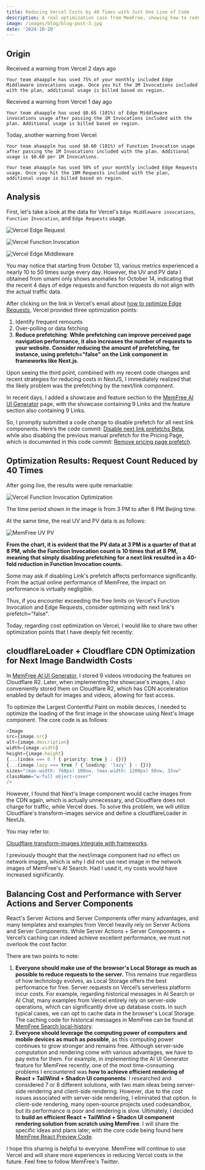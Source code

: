 ```yaml
---
title: Reducing Vercel Costs by 40 Times with Just One Line of Code
description: A real optimization case from MemFree, showing how to reduce Vercel costs by 40 times with just one line of code
image: /images/blog/blog-post-3.jpg
date: '2024-10-20'
---
```


## Origin

Received a warning from Vercel 2 days ago

```shell
Your team ahaapple has used 75% of your monthly included Edge Middleware invocations usage. Once you hit the 1M Invocations included with the plan, additional usage is billed based on region.
```

Received a warning from Vercel 1 day ago

```shell
Your team ahaapple has used $0.65 (101%) of Edge Middleware invocations usage after passing the 1M Invocations included with the plan. Additional usage is billed based on region.
```

Today, another warning from Vercel

```shell
Your team ahaapple has used $0.60 (101%) of Function Invocation usage after passing the 1M Invocations included with the plan. Additional usage is $0.60 per 1M Invocations.
```

```shell
Your team ahaapple has used 50% of your monthly included Edge Requests usage. Once you hit the 10M Requests included with the plan, additional usage is billed based on region.
```

## Analysis

First, let's take a look at the data for Vercel's `Edge Middleware invocations`, `Function Invocation`, and `Edge Requests` usage.

![Vercel Edge Request](https://utfs.io/f/vbtdRXZo1BHw1u78rQZywGtriuBSm5T9xUf4Oq08YVRXlcQe)

![Vercel Function Invocation](https://utfs.io/f/vbtdRXZo1BHwp5NbXBKnhCPiefYnbogNz87vQWA96qLBl3Vt)

![Vercel Edge Middleware](https://utfs.io/f/vbtdRXZo1BHwusa3u9R8Pa2gmZHpslWzObuD1KkS9iYh7I4G)

You may notice that starting from October 13, various metrics experienced a nearly 10 to 50 times surge every day. However, the UV and PV data I obtained from umami only shows anomalies for October 14, indicating that the recent 4 days of edge requests and function requests do not align with the actual traffic data.

After clicking on the link in Vercel's email about [how to optimize Edge Requests](https://vercel.com/docs/pricing/networking#optimizing-edge-requests), Vercel provided three optimization points:

1. Identify frequent remounts
2. Over-polling or data fetching
3. **Reduce prefetching**: **While prefetching can improve perceived page navigation performance, it also increases the number of requests to your website. Consider reducing the amount of prefetching, for instance, using prefetch="false" on the Link component in frameworks like Next.js**.

Upon seeing the third point, combined with my recent code changes and recent strategies for reducing costs in NextJS, I immediately realized that the likely problem was the prefetching by the next/link component.

In recent days, I added a showcase and feature section to the [MemFree AI UI Generator](https://www.memfree.me/generate-ui) page, with the showcase containing 9 Links and the feature section also containing 9 Links.

So, I promptly submitted a code change to disable prefetch for all next link components. Here’s the code commit:
[Disable next link prefetchs Beta](https://github.com/memfreeme/memfree/commit/a2ec1a7261d541f5b462e8876efc83209d22a8e4), while also disabling the previous manual prefetch for the Pricing Page, which is documented in this code commit:
[Remove pricing page prefetch](https://github.com/memfreeme/memfree/commit/3f3aa71751135026434f62cd92b01a71e646cb14).

## Optimization Results: Request Count Reduced by 40 Times

After going live, the results were quite remarkable:

![Vercel Function Invocation Optimization](https://utfs.io/f/vbtdRXZo1BHwsBEsWkXRna6lLJgB9bjzc20V3r8DXdmvkTwy)

The time period shown in the image is from 3 PM to after 8 PM Beijing time.

At the same time, the real UV and PV data is as follows:

![MemFree UV PV](https://utfs.io/f/vbtdRXZo1BHw4cylWUAzBxdLbRwCfYlDGH2q8TPEhXjgWepm)

**From the chart, it is evident that the PV data at 3 PM is a quarter of that at 8 PM, while the Function Invocation count is 10 times that at 8 PM, meaning that simply disabling prefetching for a next link resulted in a 40-fold reduction in Function Invocation counts.**

Some may ask if disabling Link's prefetch affects performance significantly. From the actual online performance of MemFree, the impact on performance is virtually negligible.

Thus, if you encounter exceeding the free limits on Vercel's Function Invocation and Edge Requests, consider optimizing with next link's prefetch="false".

Today, regarding cost optimization on Vercel, I would like to share two other optimization points that I have deeply felt recently:

## cloudflareLoader + Cloudflare CDN Optimization for Next Image Bandwidth Costs

In [MemFree AI UI Generator](https://www.memfree.me/generate-ui), I stored 9 videos introducing the features on Cloudflare R2. Later, when implementing the showcase's images, I also conveniently stored them on Cloudflare R2, which has CDN acceleration enabled by default for images and videos, allowing for fast access.

To optimize the Largest Contentful Paint on mobile devices, I needed to optimize the loading of the first image in the showcase using Next's Image component. The core code is as follows:

```ts
<Image
src={image.src}
alt={image.description}
width={image.width}
height={image.height}
{...(index === 0 ? { priority: true } : {})}
{...(image.lazy === true ? { loading: 'lazy' } : {})}
sizes="(max-width: 768px) 100vw, (max-width: 1200px) 50vw, 33vw"
className="w-full object-cover"
/>
```

However, I found that Next's Image component would cache images from the CDN again, which is actually unnecessary, and Cloudflare does not charge for traffic, while Vercel does. To solve this problem, we will utilize Cloudflare's transform-images service and define a cloudflareLoader in NextJs.

You may refer to:

[Cloudflare transform-images Integrate with frameworks](https://github.com/memfreeme/memfree/commit/3f3aa71751135026434f62cd92b01a71e646cb14).

I previously thought that the next/image component had no effect on network images, which is why I did not use next image in the network images of MemFree's AI Search. Had I used it, my costs would have increased significantly.

## Balancing Cost and Performance with Server Actions and Server Components

React's Server Actions and Server Components offer many advantages, and many templates and examples from Vercel heavily rely on Server Actions and Server Components. While Server Actions + Server Components + Vercel’s caching can indeed achieve excellent performance, we must not overlook the cost factor.

There are two points to note:

1. **Everyone should make use of the browser's Local Storage as much as possible to reduce requests to the server.** This remains true regardless of how technology evolves, as Local Storage offers the best performance for free. Server requests on Vercel’s serverless platform incur costs. For example, regarding historical messages in AI Search or AI Chat, many examples from Vercel entirely rely on server-side operations, which can significantly drive up database costs. In such typical cases, we can opt to cache data in the browser's Local Storage. The caching code for historical messages in MemFree can be found at [MemFree Search local-history](https://github.com/memfreeme/memfree/blob/main/frontend/lib/store/local-history.ts).
2. **Everyone should leverage the computing power of computers and mobile devices as much as possible**, as this computing power continues to grow stronger and remains free. Although server-side computation and rendering come with various advantages, we have to pay extra for them. For example, in implementing the AI UI Generator feature for MemFree recently, one of the most time-consuming problems I encountered was **how to achieve efficient rendering of React + TailWind + Shadcn UI components**. I researched and considered 7 or 8 different solutions, with two main ideas being server-side rendering and client-side rendering. However, due to the cost issues associated with server-side rendering, I eliminated that option. In client-side rendering, many open-source projects used codesandbox, but its performance is poor and rendering is slow. Ultimately, I decided to **build an efficient React + TailWind + Shadcn UI component rendering solution from scratch using MemFree**. I will share the specific ideas and plans later, with the core code being found here [MemFree React Preview Code](https://github.com/memfreeme/memfree/tree/main/frontend/components/code).

I hope this sharing is helpful to everyone. MemFree will continue to use Vercel and will share more experiences in reducing Vercel costs in the future. Feel free to follow MemFree's Twitter.
